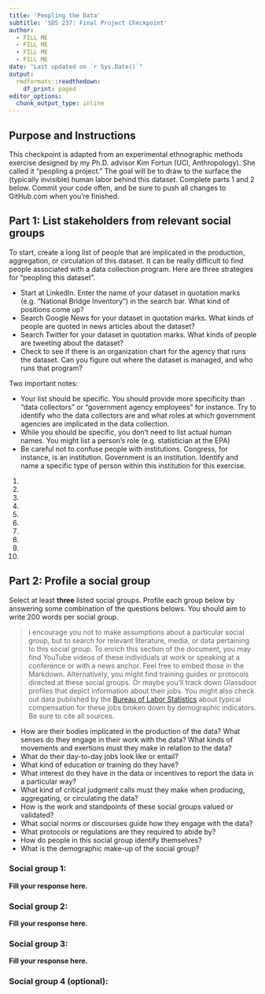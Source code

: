 ```yaml
---
title: 'Peopling the Data'
subtitle: 'SDS 237: Final Project Checkpoint'
author:
  - FILL ME
  - FILL ME
  - FILL ME
  - FILL ME
date: "Last updated on `r Sys.Date()`"
output: 
  rmdformats::readthedown:
    df_print: paged
editor_options: 
  chunk_output_type: inline
---
```


## Purpose and Instructions

This checkpoint is adapted from an experimental ethnographic methods exercise designed by my Ph.D. advisor Kim Fortun (UCI, Anthropology). She called it "peopling a project." The goal will be to draw to the surface the (typically invisible) human labor behind this dataset. Complete parts 1 and 2 below. Commit your code often, and be sure to push all changes to GitHub.com when you're finished. 

## Part 1: List stakeholders from relevant social groups

To start, create a long list of people that are implicated in the production, aggregation, or circulation of this dataset. It can be really difficult to find people associated with a data collection program. Here are three strategies for "peopling this dataset".

- Start at LinkedIn. Enter the name of your dataset in quotation marks (e.g. "National Bridge Inventory") in the search bar. What kind of positions come up? 
- Search Google News for your dataset in quotation marks. What kinds of people are quoted in news articles about the dataset?
- Search Twitter for your dataset in quotation marks. What kinds of people are tweeting about the dataset?
- Check to see if there is an organization chart for the agency that runs the dataset. Can you figure out where the dataset is managed, and who runs that program?

Two important notes:

* Your list should be specific. You should provide more specificity than "data collectors" or "government agency employees" for instance. Try to identify who the data collectors are and what roles at which government agencies are implicated in the data collection. 
* While you should be specific, you don't need to list actual human names. You might list a person's role (e.g. statistician at the EPA)
* Be careful not to confuse people with institutions. Congress, for instance, is an institution. Government is an institution. Identify and name a specific type of person within this institution for this exercise. 

1. 
2. 
3. 
4. 
5. 
6. 
7. 
8.
9.
10. 

## Part 2: Profile a social group

Select at least **three** listed social groups. Profile each group below by answering some combination of the questions belows. You should aim to write 200 words per social group. 

> I encourage you not to make assumptions about a particular social group, but to search for relevant literature, media, or data pertaining to this social group. To enrich this section of the document, you may find YouTube videos of these individuals at work or speaking at a conference or with a news anchor. Feel free to embed those in the Markdown. Alternatively, you might find training guides or protocols directed at these social groups. Or maybe you'll track down Glassdoor profiles that depict information about their jobs. You might also check out data published by the [Bureau of Labor Statistics](https://www.bls.gov/oes/current/oes_stru.htm#17-0000) about typical compensation for these jobs broken down by demographic indicators. Be sure to cite all sources.

* How are their bodies implicated in the production of the data? What senses do they engage in their work with the data? What kinds of movements and exertions must they make in relation to the data?
* What do their day-to-day jobs look like or entail?
* What kind of education or training do they have?
* What interest do they have in the data or incentives to report the data in a particular way?
* What kind of critical judgment calls must they make when producing, aggregating, or circulating the data? 
* How is the work and standpoints of these social groups valued or validated?
* What social norms or discourses guide how they engage with the data?
* What protocols or regulations are they required to abide by?
* How do people in this social group identify themselves?
* What is the demographic make-up of the social group?


### Social group 1:

**Fill your response here.**

### Social group 2:

**Fill your response here.**

### Social group 3:

**Fill your response here.**


### Social group 4 (optional):



